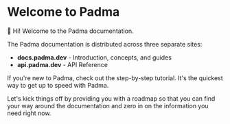 # Welcome to Padma

👋 Hi! Welcome to the Padma documentation.

The Padma documentation is distributed across three separate sites:

- **docs.padma.dev** - Introduction, concepts, and guides  
- **api.padma.dev** - API Reference  

If you're new to Padma, check out the step-by-step tutorial. It's the quickest way to get up to speed with Padma.

Let's kick things off by providing you with a roadmap so that you can find your way around the documentation and zero in on the information you need right now.
